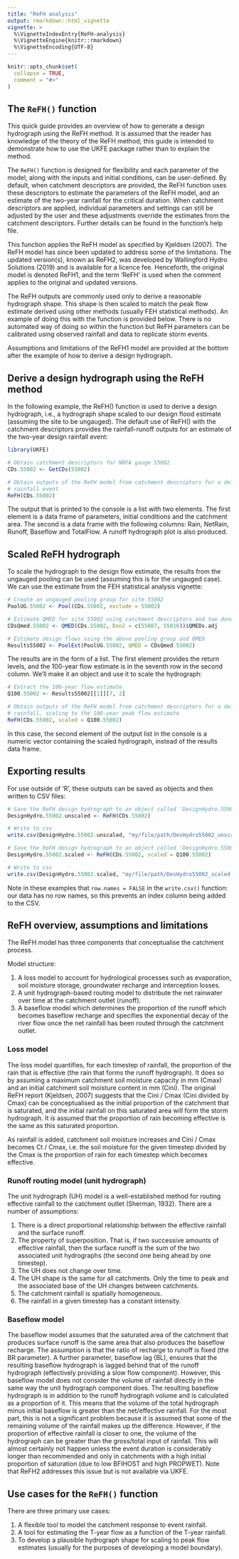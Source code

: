 ```yaml
---
title: "ReFH analysis"
output: rmarkdown::html_vignette
vignette: >
  %\VignetteIndexEntry{ReFH-analysis}
  %\VignetteEngine{knitr::rmarkdown}
  %\VignetteEncoding{UTF-8}
---
```


```r
knitr::opts_chunk$set(
  collapse = TRUE,
  comment = "#>"
)
```

## The `ReFH()` function
This quick guide provides an overview of how to generate a design hydrograph using the ReFH method. It is assumed that the reader has knowledge of the theory of the ReFH method; this guide is intended to demonstrate how to use the UKFE package rather than to explain the method.

The `ReFH()` function is designed for flexibility and each parameter of the model, along with the inputs and initial conditions, can be user-defined. By default, when catchment descriptors are provided, the ReFH function uses these descriptors to estimate the parameters of the ReFH model, and an estimate of the two-year rainfall for the critical duration. When catchment descriptors are applied, individual parameters and settings can still be adjusted by the user and these adjustments override the estimates from the catchment descriptors. Further details can be found in the function's help file. 

This function applies the ReFH model as specified by Kjeldsen (2007). The ReFH model has since been updated to address some of the limitations. The updated version(s), known as ReFH2, was developed by Wallingford Hydro Solutions (2019) and is available for a licence fee. Henceforth, the original model is denoted ReFH1, and the term 'ReFH' is used when the comment applies to the original and updated versions.

The ReFH outputs are commonly used only to derive a reasonable hydrograph shape. This shape is then scaled to match the peak flow estimate derived using other methods (usually FEH statistical methods). An example of doing this with the function is provided below. There is no automated way of doing so within the function but ReFH parameters can be calibrated using observed rainfall and data to replicate storm events. 

Assumptions and limitations of the ReFH1 model are provided at the bottom after the example of how to derive a design hydrograph.


## Derive a design hydrograph using the ReFH method

In the following example, the ReFH() function is used to derive a design hydrograph, i.e., a hydrograph shape scaled to our design flood estimate (assuming the site to be ungauged). The default use of ReFH() with the catchment descriptors provides the rainfall-runoff outputs for an estimate of the two-year design rainfall event:

```r
library(UKFE)
```

```r
# Obtain catchment descriptors for NRFA gauge 55002
CDs.55002 <- GetCDs(55002)

# Obtain outputs of the ReFH model from catchment descriptors for a default 2-year 
# rainfall event
ReFH(CDs.55002)
```

The output that is printed to the console is a list with two elements. The first element is a data frame of parameters, initial conditions and the catchment area. The second is a data frame with the following columns: Rain, NetRain, Runoff, Baseflow and TotalFlow. A runoff hydrograph plot is also produced.

## Scaled ReFH hydrograph
To scale the hydrograph to the design flow estimate, the results from the ungauged pooling can be used (assuming this is for the ungauged case). We can use the estimate from the FEH statistical analysis vignette:

```r
# Create an ungauged pooling group for site 55002 
PoolUG.55002 <- Pool(CDs.55002, exclude = 55002)

# Estimate QMED for site 55002 using catchment descriptors and two donor gauges
CDsQmed.55002 <- QMED(CDs.55002, Don2 = c(55007, 55016))$QMEDs.adj

# Estimate design flows using the above pooling group and QMED
Results55002 <- PoolEst(PoolUG.55002, QMED = CDsQmed.55002)
```

The results are in the form of a list. The first element provides the return levels, and the 100-year flow estimate is in the seventh row in the second column. We'll make it an object and use it to scale the hydrograph:

```r
# Extract the 100-year flow estimate
Q100.55002 <- Results55002[[1]][7, 2]

# Obtain outputs of the ReFH model from catchment descriptors for a default 2-year 
# rainfall, scaling to the 100-year peak flow estimate
ReFH(CDs.55002, scaled = Q100.55002)
```

In this case, the second element of the output list in the console is a numeric vector containing the scaled hydrograph, instead of the results data frame. 

## Exporting results
For use outside of 'R', these outputs can be saved as objects and then written to CSV files:

```r
# Save the ReFH design hydrograph to an object called 'DesignHydro.55002.unscaled'
DesignHydro.55002.unscaled <- ReFH(CDs.55002)

# Write to csv
write.csv(DesignHydro.55002.unscaled, "my/file/path/DesHydro55002_unscaled.csv", row.names = FALSE)

# Save the ReFH design hydrograph to an object called 'DesignHydro.55002.scaled'
DesignHydro.55002.scaled <- ReFH(CDs.55002, scaled = Q100.55002)

# Write to csv
write.csv(DesignHydro.55002.scaled, "my/file/path/DesHydro55002_scaled.csv", row.names = FALSE)
```

Note in these examples that `row.names = FALSE` in the `write.csv()` function: our data has no row names, so this prevents an index column being added to the CSV.

## ReFH overview, assumptions and limitations

The ReFH model has three components that conceptualise the catchment process.

Model structure:

1.	A loss model to account for hydrological processes such as evaporation, soil moisture storage, groundwater recharge and interception losses. 
2.	A unit hydrograph-based routing model to distribute the net rainwater over time at the catchment outlet (runoff).
3.	A baseflow model which determines the proportion of the runoff which becomes baseflow recharge and specifies the exponential decay of the river flow once the net rainfall has been routed through the catchment outlet.

### Loss model
The loss model quantifies, for each timestep of rainfall, the proportion of the rain that is effective (the rain that forms the runoff hydrograph). It does so by assuming a maximum catchment soil moisture capacity in mm (Cmax) and an initial catchment soil moisture content in mm (Cini). The original ReFH report (Kjeldsen, 2007) suggests that the Cini / Cmax (Cini divided by Cmax) can be conceptualised as the initial proportion of the catchment that is saturated, and the initial rainfall on this saturated area will form the storm hydrograph. It is assumed that the proportion of rain becoming effective is the same as this saturated proportion.

As rainfall is added, catchment soil moisture increases and Cini / Cmax becomes Ct / Cmax, i.e. the soil moisture for the given timestep divided by the Cmax is the proportion of rain for each timestep which becomes effective.

### Runoff routing model (unit hydrograph)
The unit hydrograph (UH) model is a well-established method for routing effective rainfall to the catchment outlet (Sherman, 1932). There are a number of assumptions:

1.	There is a direct proportional relationship between the effective rainfall and the surface runoff.
2.	The property of superposition. That is, if two successive amounts of effective rainfall, then the surface runoff is the sum of the two associated unit hydrographs (the second one being ahead by one timestep).  
3.	The UH does not change over time. 
4.	The UH shape is the same for all catchments. Only the time to peak and the associated base of the UH changes between catchments.
5.	The catchment rainfall is spatially homogeneous.
6.	The rainfall in a given timestep has a constant intensity.

### Baseflow model
The baseflow model assumes that the saturated area of the catchment that produces surface runoff is the same area that also produces the baseflow recharge. The assumption is that the ratio of recharge to runoff is fixed (the BR parameter). A further parameter, baseflow lag (BL), ensures that the resulting baseflow hydrograph is lagged behind that of the runoff hydrograph (effectively providing a slow flow component). However, this baseflow model does not consider the volume of rainfall directly in the same way the unit hydrograph component does. The resulting baseflow hydrograph is in addition to the runoff hydrograph volume and is calculated as a proportion of it. This means that the volume of the total hydrograph minus initial baseflow is greater than the net/effective rainfall. For the most part, this is not a significant problem because it is assumed that some of the remaining volume of the rainfall makes up the difference. However, if the proportion of effective rainfall is closer to one, the volume of the hydrograph can be greater than the gross/total input of rainfall. This will almost certainly not happen unless the event duration is considerably longer than recommended and only in catchments with a high initial proportion of saturation (due to low BFIHOST and high PROPWET). Note that ReFH2 addresses this issue but is not available via UKFE. 

## Use cases for the `ReFH()` function

There are three primary use cases:

1.	A flexible tool to model the catchment response to event rainfall. 
2.	A tool for estimating the T-year flow as a function of the T-year rainfall.
3.	To develop a plausible hydrograph shape for scaling to peak flow estimates (usually for the purposes of developing a model boundary).
